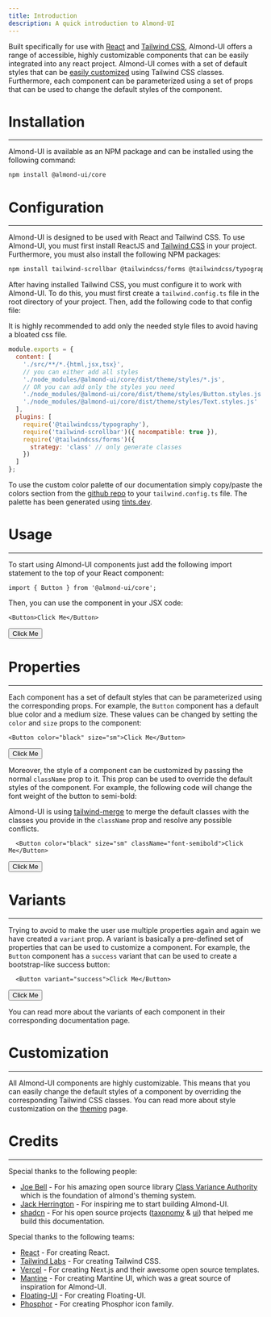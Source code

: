 ```yaml
---
title: Introduction
description: A quick introduction to Almond-UI
---
```

Built specifically for use with [React](https://react.dev) and [Tailwind CSS](https://tailwindcss.com/), Almond-UI offers a range of accessible, highly customizable components that can be easily integrated into any react project. Almond-UI comes with a set of default styles that can be [easily customized](https://almond-ui.dev/theming) using Tailwind CSS classes. Furthermore, each component can be parameterized using a set of props that can be used to change the default styles of the component.

# Installation
---
Almond-UI is available as an NPM package and can be installed using the following command:

```bash
npm install @almond-ui/core
```

# Configuration
---
Almond-UI is designed to be used with React and Tailwind CSS. To use Almond-UI, you must first install ReactJS and [Tailwind CSS](https://tailwindcss.com/docs/installation) in your project. Furthermore, you must also install the following NPM packages:

```bash
npm install tailwind-scrollbar @tailwindcss/forms @tailwindcss/typography
```

After having installed Tailwind CSS, you must configure it to work with Almond-UI. To do this, you must first create a `tailwind.config.ts` file in the root directory of your project. Then, add the following code to that config file:

<Callout>It is highly recommended to add only the needed style files to avoid
  having a bloated css file.</Callout>

```js
module.exports = {
  content: [
    './src/**/*.{html,jsx,tsx}',
    // you can either add all styles
    './node_modules/@almond-ui/core/dist/theme/styles/*.js',
    // OR you can add only the styles you need
    './node_modules/@almond-ui/core/dist/theme/styles/Button.styles.js',
    './node_modules/@almond-ui/core/dist/theme/styles/Text.styles.js'
  ],
  plugins: [
    require('@tailwindcss/typography'),
    require('tailwind-scrollbar')({ nocompatible: true }),
    require('@tailwindcss/forms')({
      strategy: 'class' // only generate classes
    })
  ]
};
```

To use the custom color palette of our documentation simply copy/paste the colors section from the [github repo](https://github.com/almondui/almondui/blob/main/apps/docs/tailwind.config.ts) to your `tailwind.config.ts` file. The palette has been generated using [tints.dev](https://www.tints.dev/).

# Usage
---
To start using Almond-UI components just add the following import statement to the top of your React component:

```tsx
import { Button } from '@almond-ui/core';
```

Then, you can use the component in your JSX code:

```tsx
<Button>Click Me</Button>
```

<View>
  <Button>Click Me</Button>
</View>

# Properties
---
Each component has a set of default styles that can be parameterized using the corresponding props. For example, the `Button` component has a default blue color and a medium size. These values can be changed by setting the `color` and `size` props to the component:

```tsx
<Button color="black" size="sm">Click Me</Button>
```

<View>
  <Button color="black" size="sm">Click Me</Button>
</View>

Moreover, the style of a component can be customized by passing the normal `className` prop to it. This prop can be used to override the default styles of the component. For example, the following code will change the font weight of the button to semi-bold:

Almond-UI is using [tailwind-merge](https://github.com/dcastil/tailwind-merge) to merge the default classes with the classes you provide in the `className` prop and resolve any possible conflicts.

```tsx
  <Button color="black" size="sm" className="font-semibold">Click Me</Button>
```

<View>
  <Button color="black" size="sm" className="font-semibold">Click Me</Button>
</View>

# Variants
---
Trying to avoid to make the user use multiple properties again and again we have created a `variant` prop. A variant is basically a pre-defined set of properties that can be used to customize a component. For example, the `Button` component has a `success` variant that can be used to create a bootstrap-like success button:

```tsx
  <Button variant="success">Click Me</Button>
```

<View>
  <Button variant="success">Click Me</Button>
</View>

You can read more about the variants of each component in their corresponding documentation page.

# Customization
---
All Almond-UI components are highly customizable. This means that you can easily change the default styles of a component by overriding the corresponding Tailwind CSS classes. You can read more about style customization on the [theming](https://almond-ui.dev/theming) page.

# Credits
---
Special thanks to the following people:
* [Joe Bell](https://twitter.com/joebell_) - For his amazing open source library [Class Variance Authority](https://cva.style/docs) which is the foundation of almond's theming system.
* [Jack Herrington](https://twitter.com/jherr) - For inspiring me to start building Almond-UI.
* [shadcn](https://twitter.com/shadcn) - For his open source projects ([taxonomy](https://tx.shadcn.com/) & [ui](https://ui.shadcn.com/)) that helped me build this documentation.

Special thanks to the following teams:
* [React](https://react.dev/) - For creating React.
* [Tailwind Labs](https://tailwindcss.com) - For creating Tailwind CSS.
* [Vercel](https://vercel.com/) - For creating Next.js and their awesome open source templates.
* [Mantine](https://mantine.dev/) - For creating Mantine UI, which was a great source of inspiration for Almond-UI.
* [Floating-UI](https://floating-ui.com/) - For creating Floating-UI.
* [Phosphor](https://phosphoricons.com/) - For creating Phosphor icon family.
